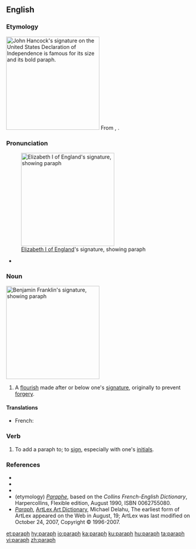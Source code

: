 ==English==
{{wikipedia}}

===Etymology===
[[Image:JohnHancockSignature.jpg|thumb|right|250px|[[w:John Hancock|John Hancock]]'s signature on the [[w:United States Declaration of Independence|United States Declaration of Independence]] is famous for its size and its bold paraph.]]
From {{etyl|frm|en}} {{term|paraphe|lang=frm}}, {{m|frm|paraffe}}.

===Pronunciation===
[[Image:Autograph of Elizabeth I of England (from Nordisk familjebok).png|right|thumb|250px|[[w:Elizabeth I of England|Elizabeth I of England]]'s signature, showing paraph]]
* {{a|UK}} {{IPA|/ˈpaɹəf/|lang=en}}

===Noun===
[[Image:Autograph of Benjamin Franklin (from Nordisk familjebok).png|right|thumb|250px|[[w:Benjamin Franklin|Benjamin Franklin]]'s signature, showing paraph]]
{{en-noun}}

# {{context|chiefly|historical|lang=en}} A [[flourish]] made after or below one's [[signature]], originally to prevent [[forgery]].

====Translations====
{{trans-top|flourish after signature}}
* French: {{t+|fr|paraphe|m}}
{{trans-mid}}
{{trans-bottom}}

===Verb===
{{en-verb}}

# {{context|transitive|lang=en}} To add a paraph to; to [[sign]], especially with one's [[initial]]s.

===References===
* {{R:Dictionary.com}}
* {{R:American Heritage 2006}}
* {{R:WordNet 2006}}
* (etymology) [http://dictionary.reverso.net/french-english/paraphe ''Paraphe''], based on the ''Collins French-English Dictionary'', Harpercollins, Flexible edition, August 1990, ISBN 0062755080.
* [http://artlex.com/ArtLex/P.html#anchor5714739/ ''Paraph''], [http://artlex.com/ ArtLex Art Dictionary], Michael Delahu, The earliest form of ArtLex appeared on the Web in August, 19; ArtLex was last modified on October 24, 2007, Copyright © 1996-2007.

[[et:paraph]]
[[hy:paraph]]
[[io:paraph]]
[[ka:paraph]]
[[ku:paraph]]
[[hu:paraph]]
[[ta:paraph]]
[[vi:paraph]]
[[zh:paraph]]